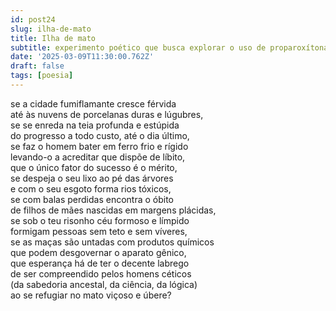 ```yaml
---
id: post24
slug: ilha-de-mato
title: Ilha de mato
subtitle: experimento poético que busca explorar o uso de proparoxítonas, ao estilo de "Construção" de Chico Buarque.
date: '2025-03-09T11:30:00.762Z'
draft: false
tags: [poesia]
---
```

se a cidade fumiflamante cresce férvida  
até às nuvens de porcelanas duras e lúgubres,  
se se enreda na teia profunda e estúpida  
do progresso a todo custo, até o dia último,  
se faz o homem bater em ferro frio e rígido  
levando-o a acreditar que dispõe de líbito,  
que o único fator do sucesso é o mérito,  
se despeja o seu lixo ao pé das árvores  
e com o seu esgoto forma rios tóxicos,  
se com balas perdidas encontra o óbito  
de filhos de mães nascidas em margens plácidas,  
se sob o teu risonho céu formoso e límpido  
formigam pessoas sem teto e sem víveres,  
se as maças são untadas com produtos químicos  
que podem desgovernar o aparato gênico,  
que esperança há de ter o decente labrego  
de ser compreendido pelos homens céticos  
(da sabedoria ancestal, da ciência, da lógica)  
ao se refugiar no mato viçoso e úbere?
